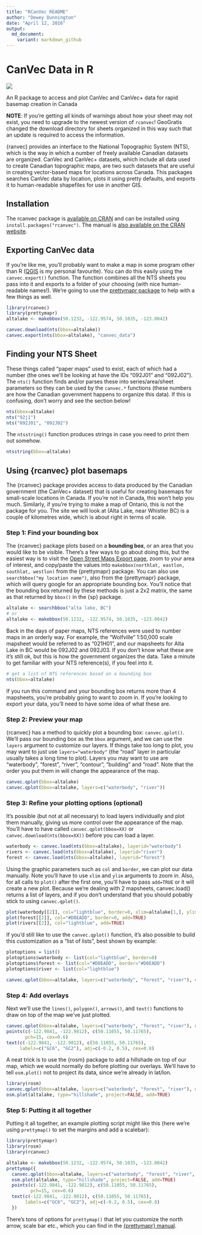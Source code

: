 ```yaml
---
title: "RCanVec README"
author: "Dewey Dunnington"
date: "April 12, 2016"
output: 
  md_document:
    variant: markdown_github
---
```


# CanVec Data in R
[![](http://cranlogs.r-pkg.org/badges/rcanvec)](https://cran.r-project.org/package=rcanvec)

An R package to access and plot CanVec and CanVec+ data for rapid basemap creation in Canada

**NOTE**: If you're getting all kinds of warnings about how your sheet may not exist, you need to upgrade to the newest version of `rcanvec`! GeoGratis changed the download directory for sheets organized in this way such that an update is required to access the information. 

{ranvec} provides an interface to the National Topographic System (NTS), which is the way in which a number of freely available Canadian datasets are organized. CanVec and CanVec+ datasets, which include all data used to create Canadian topographic maps, are two such datasets that are useful in creating vector-based maps for locations across Canada. This packages searches CanVec data by location, plots it using pretty defaults, and exports it to human-readable shapefiles for use in another GIS.

## Installation

The rcanvec package is [available on CRAN](https://cran.r-project.org/package=rcanvec) and can be installed using `install.packages("rcanvec")`. The manual is [also available on the CRAN website](https://cran.r-project.org/web/packages/rcanvec/rcanvec.pdf).

## Exporting CanVec data

If you're like me, you'll probably want to make a map in some program other than R ([QGIS](http://www.qgis.org/) is my personal favourite). You can do this easily using the `canvec.export()` function. The function combines all the NTS sheets you pass into it and exports to a folder of your choosing (with nice human-readable names!). We're going to use the [prettymapr package](http://paleolimbot.github.io/prettymapr) to help with a few things as well.

```r
library(rcanvec)
library(prettymapr)
altalake <- makebbox(50.1232, -122.9574, 50.1035, -123.0042)
```

```r
canvec.download(nts(bbox=altalake))
canvec.export(nts(bbox=altalake), "canvec_data")
```

## Finding your NTS Sheet

These things called "paper maps" used to exist, each of which had a number (the ones we'll be looking at have the IDs "092J01" and "092J02"). The `nts()` function finds and/or parses these into series/area/sheet parameters so they can be used by the `canvec.*` functions (these numbers are how the Canadian government happens to organize this data). If this is confusing, don't worry and see the section below!

```r
nts(bbox=altalake)
nts("92j1")
nts("092J01", "092J02")
```

The `ntsstring()` function produces strings in case you need to print them out somehow.

```r
ntsstring(bbox=altalake)
```


## Using {rcanvec} plot basemaps

The {rcanvec} package provides access to data produced by the Canadian government (the CanVec+ dataset) that is useful for creating basemaps for small-scale locations in Canada. If you're not in Canada, this won't help you much. Similarly, if you're trying to make a map of Ontario, this is not the package for you. The site we will look at (Alta Lake, near Whistler BC) is a couple of kilometres wide, which is about right in terms of scale.

### Step 1: Find your bounding box

The {rcanvec} package plots based on a **bounding box**, or an area that you would like to be visible. There's a few ways to go about doing this, but the easiest way is to visit the [Open Street Maps Export page](http://www.openstreetmap.org/export), zoom to your area of interest, and copy/paste the values into `makebbox(northlat, eastlon, southlat, westlon)` from the {prettymapr} package. You can also use `searchbbox("my location name")`, also from the {prettymapr} package, which will query google for an appropriate bounding box. You'll notice that the bounding box returned by these methods is just a 2x2 matrix, the same as that returned by `bbox()` in the {sp} package.

```r
altalake <- searchbbox("alta lake, BC")
# or
altalake <- makebbox(50.1232, -122.9574, 50.1035, -123.0042)
```

Back in the days of paper maps, NTS references were used to number maps in an orderly way. For example, the "Wolfville" 1:50,000 scale mapsheet would be referred to as "021H01", and our mapsheets for Alta Lake in BC would be 092J02 and 092J03. If you don't know what these are it's still ok, but this is how the government organizes the data. Take a minute to get familiar with your NTS reference(s), if you feel into it.

```r
# get a list of NTS references based on a bounding box
nts(bbox=altalake)
```

If you run this command and your bounding box returns more than 4 mapsheets, you're probably going to want to zoom in. If you're looking to export your data, you'll need to have some idea of what these are.

### Step 2: Preview your map

{rcanvec} has a method to quickly plot a bounding box: `canvec.qplot()`. We'll pass our bounding box as the `bbox` argument, and we can use the `layers` argument to customize our layers. If things take too long to plot, you may want to just use `layers="waterbody"` (the "road" layer in particular usually takes a long time to plot). Layers you may want to use are "waterbody", "forest", "river", "contour", "building" and "road". Note that the order you put them in will change the appearance of the map.

```r
canvec.qplot(bbox=altalake)
canvec.qplot(bbox=altalake, layers=c("waterbody", "river"))
```

### Step 3: Refine your plotting options (optional)

It's possible (but not at all necessary) to load layers individually and plot them manually, giving us more control over the appearance of the map. You'll have to have called `canvec.qplot(bbox=XX)` or `canvec.download(nts(bbox=XX))` before you can load a layer.

```r
waterbody <- canvec.load(nts(bbox=altalake), layerid="waterbody")
rivers <- canvec.load(nts(bbox=altalake), layerid="river")
forest <- canvec.load(nts(bbox=altalake), layerid="forest")
```

Using the graphic parameters such as `col` and `border`, we can plot our data manually. Note you'll have to use `xlim` and `ylim` arguments to zoom in. Also, for all calls to `plot()` after the first one, you'll have to pass `add=TRUE` or it will create a new plot. Because we're dealing with 2 mapsheets, canvec.load() returns a list of layers, and if you don't understand that you should pobably stick to using `canvec.qplot()`.

```r
plot(waterbody[[2]], col="lightblue", border=0, xlim=altalake[1,], ylim=altalake[2,])
plot(forest[[2]], col="#D0EADD", border=0, add=TRUE)
plot(rivers[[2]], col="lightblue", add=TRUE)
```

If you'd still like to use the `canvec.qplot()` function, it's also possible to build this customization as a "list of lists", best shown by example:

```r
plotoptions = list()
plotoptions$waterbody <- list(col="lightblue", border=0)
plotoptions$forest <- list(col="#D0EADD", border="#D0EADD")
plotoptions$river <- list(col="lightblue")

canvec.qplot(bbox=altalake, layers=c("waterbody", "forest", "river"), options=plotoptions)
```

### Step 4: Add overlays

Next we'll use the `lines()`, `polygon()`, `arrows()`, and `text()` functions to draw on top of the map we've just plotted.

```r
canvec.qplot(bbox=altalake, layers=c("waterbody", "forest", "river"), options=plotoptions)
points(c(-122.9841, -122.9812), c(50.11055, 50.11765), 
       pch=15, cex=0.6)
text(c(-122.9841, -122.9812), c(50.11055, 50.11765), 
     labels=c("GC6", "GC2"), adj=c(-0.2, 0.5), cex=0.8)
```

A neat trick is to use the {rosm} package to add a hillshade on top of our map, which we would normally do before plotting our overlays. We'll have to tell `osm.plot()` not to project its data, since we're already in lat/lon.

```r
library(rosm)
canvec.qplot(bbox=altalake, layers=c("waterbody", "forest", "river"), options=plotoptions)
osm.plot(altalake, type="hillshade", project=FALSE, add=TRUE)
```

### Step 5: Putting it all together

Putting it all together, an example plotting script might like this (here we're using `prettymap()` to set the margins and add a scalebar):

```r
library(prettymapr)
library(rosm)
library(rcanvec)

altalake <- makebbox(50.1232, -122.9574, 50.1035, -123.0042)
prettymap({
  canvec.qplot(bbox=altalake, layers=c("waterbody", "forest", "river", "road"))
  osm.plot(altalake, type="hillshade", project=FALSE, add=TRUE)
  points(c(-122.9841, -122.9812), c(50.11055, 50.11765), 
         pch=15, cex=0.6)
  text(c(-122.9841, -122.9812), c(50.11055, 50.11765), 
       labels=c("GC6", "GC2"), adj=c(-0.2, 0.5), cex=0.8)
  })
```

There's tons of options for `prettymap()` that let you customize the north arrow, scale bar etc., which you can find in the [{prettymapr} manual](https://cran.r-project.org/web/packages/prettymapr/prettymapr.pdf).

